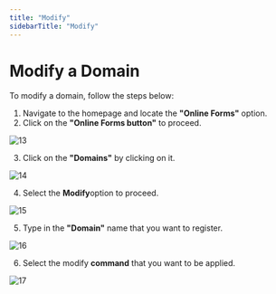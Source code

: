 ```yaml
---
title: "Modify"
sidebarTitle: "Modify"
---
```


# Modify a Domain

To modify a domain, follow the steps below:

1. Navigate to the homepage and locate the **"Online Forms"** option.
2. Click on the **"Online Forms button"** to proceed.

![13](/images/domainimages/13.png)

3. Click on the **"Domains"** by clicking on it.

![14](/images/domainimages/14.png)

4. Select the **Modify**option to proceed.

![15](/images/domainimages/15.png)

5. Type in the **"Domain"** name that you want to register.

![16](/images/domainimages/16.png)

6. Select the modify **command** that you want to be applied.

![17](/images/domainimages/17.png)